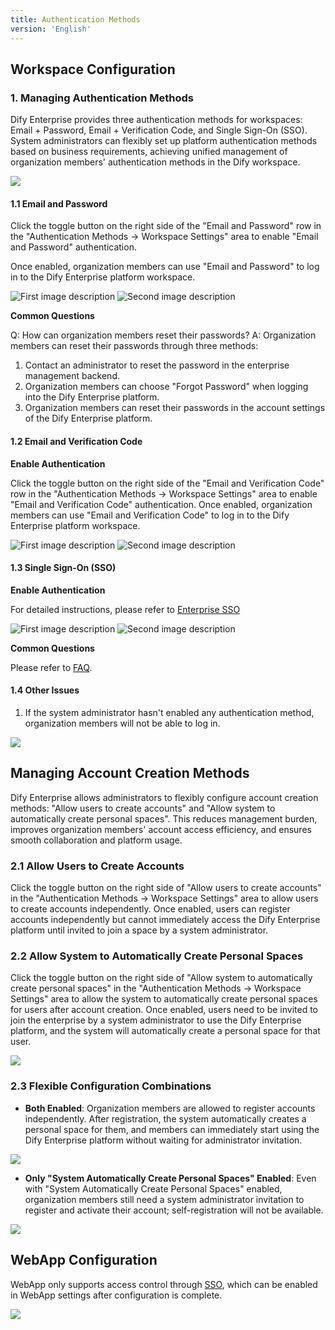 ```yaml
---
title: Authentication Methods
version: 'English'
---
```


## Workspace Configuration

### 1. Managing Authentication Methods

Dify Enterprise provides three authentication methods for workspaces: Email + Password, Email + Verification Code, and Single Sign-On (SSO). System administrators can flexibly set up platform authentication methods based on business requirements, achieving unified management of organization members' authentication methods in the Dify workspace.

![](/en-us/img/b40afe0926bfa2ce4fb3beef91928647.png)

#### 1.1 Email and Password

Click the toggle button on the right side of the "Email and Password" row in the "Authentication Methods -> Workspace Settings" area to enable "Email and Password" authentication.

Once enabled, organization members can use "Email and Password" to log in to the Dify Enterprise platform workspace.

<div style={{ display: 'flex', gap: '20px' }}>
  <Frame>
    <img src="/en-us/img/auth-1-1.png" alt="First image description" />
  </Frame>
  <Frame>
    <img src="/en-us/img/auth-2.png" alt="Second image description" />
  </Frame>
</div>

**Common Questions**

Q: How can organization members reset their passwords?
A: Organization members can reset their passwords through three methods:
  1. Contact an administrator to reset the password in the enterprise management backend.
  2. Organization members can choose "Forgot Password" when logging into the Dify Enterprise platform.
  3. Organization members can reset their passwords in the account settings of the Dify Enterprise platform.

#### 1.2 Email and Verification Code

**Enable Authentication**

Click the toggle button on the right side of the "Email and Verification Code" row in the "Authentication Methods -> Workspace Settings" area to enable "Email and Verification Code" authentication.
Once enabled, organization members can use "Email and Verification Code" to log in to the Dify Enterprise platform workspace.

<div style={{ display: 'flex', gap: '20px' }}>
  <Frame>
    <img src="/en-us/img/auth-3.png" alt="First image description" />
  </Frame>
  <Frame>
    <img src="/en-us/img/auth-4.png" alt="Second image description" />
  </Frame>
</div>

#### 1.3 Single Sign-On (SSO)

**Enable Authentication**

For detailed instructions, please refer to [Enterprise SSO](/en-us/administrator-guide/sso/introduction)

<div style={{ display: 'flex', gap: '20px' }}>
  <Frame>
    <img src="/en-us/img/auth-5.png" alt="First image description" />
  </Frame>
  <Frame>
    <img src="/en-us/img/auth-6.png" alt="Second image description" />
  </Frame>
</div>

**Common Questions**

Please refer to [FAQ](./faq).

#### 1.4 Other Issues

1. If the system administrator hasn't enabled any authentication method, organization members will not be able to log in.

![](/en-us/img/d15b2da7e3eb95b1578e24f0cb5b5889.png)

## Managing Account Creation Methods

Dify Enterprise allows administrators to flexibly configure account creation methods: "Allow users to create accounts" and "Allow system to automatically create personal spaces". This reduces management burden, improves organization members' account access efficiency, and ensures smooth collaboration and platform usage.

### 2.1 Allow Users to Create Accounts

Click the toggle button on the right side of "Allow users to create accounts" in the "Authentication Methods -> Workspace Settings" area to allow users to create accounts independently.
Once enabled, users can register accounts independently but cannot immediately access the Dify Enterprise platform until invited to join a space by a system administrator.

### 2.2 Allow System to Automatically Create Personal Spaces

Click the toggle button on the right side of "Allow system to automatically create personal spaces" in the "Authentication Methods -> Workspace Settings" area to allow the system to automatically create personal spaces for users after account creation.
Once enabled, users need to be invited to join the enterprise by a system administrator to use the Dify Enterprise platform, and the system will automatically create a personal space for that user.

![](/en-us/img/bb00878740a4edff77dada76c92b328f.png)

### 2.3 Flexible Configuration Combinations

- **Both Enabled**: Organization members are allowed to register accounts independently. After registration, the system automatically creates a personal space for them, and members can immediately start using the Dify Enterprise platform without waiting for administrator invitation.

![](/en-us/img/5b06691518202ae5905f466d74c8a0ac.png)

- **Only "System Automatically Create Personal Spaces" Enabled**: Even with "System Automatically Create Personal Spaces" enabled, organization members still need a system administrator invitation to register and activate their account; self-registration will not be available.

![](/en-us/img/9c905e586b9c02a5d8422ff29b08d53d.png)

## WebApp Configuration

WebApp only supports access control through [SSO](/administrator-guide/sso/introduction), which can be enabled in WebApp settings after configuration is complete.

![](/en-us/img/6af05694158155999566a39df86ad4c6.png)